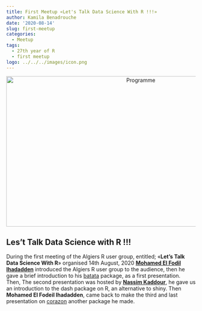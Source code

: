 ```yaml
---
title: First Meetup «Let's Talk Data Science With R !!!»
author: Kamila Benadrouche
date: '2020-08-14'
slug: first-meetup
categories:
  - Meetup
tags:
  - 27th year of R
  - first meetup
logo: ../../../images/icon.png
---
```



<center>
    <img src="../../../../images/program.jpeg" alt="Programme" style="width:700px;height:400px;">
</center>


## Les't Talk Data Science with R !!!

  During the first meeting of the Algiers R user group, entitled; «**Let's Talk Data Science With R**» organised 14th August, 2020 [**Mohamed El Fodil Ihadadden**](https://twitter.com/moh_fodil) introduced the Algiers R user group to the audience, then he gave a brief introduction to his [batata](https://github.com/feddelegrand7/batata) package, as a first presentation.
Then, The second presentation was hosted by [**Nassim Kaddour**](https://twitter.com/nssmmn), he gave us an introduction to the dash package on R, an alternative to shiny.
Then **Mohamed El Fodeil Ihadadden**, came back to make the third and last presentation on [corazon](https://github.com/feddelegrand7/corazon) another package he made.



